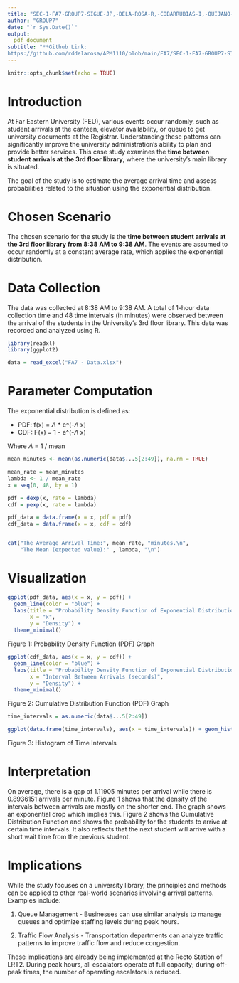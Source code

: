 ---
title: "SEC-1-FA7-GROUP7-SIGUE-JP,-DELA-ROSA-R,-COBARRUBIAS-I,-QUIJANO-JP"
author: "GROUP7"
date: "`r Sys.Date()`"
output:
  pdf_document
subtitle: "**Github Link: 
https://github.com/rddelarosa/APM1110/blob/main/FA7/SEC-1-FA7-GROUP7-SIGUE-JP%2C-DELA-ROSA-R%2C-COBARRUBIAS-I%2C-QUIJANO-JP.Rmd**"
---

```{r setup, include=FALSE}
knitr::opts_chunk$set(echo = TRUE)
```

# Introduction

  At Far Eastern University (FEU), various events occur randomly, such as student arrivals at the canteen, elevator availability, or queue to get university documents at the Registrar. Understanding these patterns can significantly improve the university administration's ability to plan and provide better services. This case study examines the **time between student arrivals at the 3rd floor library**, where the university's main library is situated.

  The goal of the study is to estimate the average arrival time and assess probabilities related to the situation using the exponential distribution.

# Chosen Scenario

  The chosen scenario for the study is the **time between student arrivals at the 3rd floor library from 8:38 AM to 9:38 AM**. The events are assumed to occur randomly at a constant average rate, which applies the exponential distribution.

# Data Collection

The data was collected at 8:38 AM to 9:38 AM. A total of 1-hour data collection time and 48 time intervals (in minutes) were observed between the arrival of the students in the University's 3rd floor library. This data was recorded and analyzed using R.

```{r}
library(readxl)
library(ggplot2)

data = read_excel("FA7 - Data.xlsx")
```

# Parameter Computation

The exponential distribution is defined as:

- PDF: f(x) = $\Lambda$ * e^(-$\Lambda$ x)
- CDF: F(x) = 1 - e^(-$\Lambda$ x)

Where $\Lambda$  = 1 / mean

```{r}

mean_minutes <- mean(as.numeric(data$...5[2:49]), na.rm = TRUE)

mean_rate = mean_minutes  
lambda <- 1 / mean_rate
x = seq(0, 48, by = 1)

pdf = dexp(x, rate = lambda)
cdf = pexp(x, rate = lambda)

pdf_data = data.frame(x = x, pdf = pdf)
cdf_data = data.frame(x = x, cdf = cdf)


cat("The Average Arrival Time:", mean_rate, "minutes.\n",
    "The Mean (expected value):" , lambda, "\n")


```

# Visualization 

```{r}
ggplot(pdf_data, aes(x = x, y = pdf)) +
  geom_line(color = "blue") +
  labs(title = "Probability Density Function of Exponential Distribution",
       x = "x",
       y = "Density") +
  theme_minimal()
```

Figure 1: Probability Density Function (PDF) Graph

```{r}
ggplot(cdf_data, aes(x = x, y = cdf)) +
  geom_line(color = "blue") +
  labs(title = "Probability Density Function of Exponential Distribution",
       x = "Interval Between Arrivals (seconds)",
       y = "Density") +
  theme_minimal()
```

Figure 2: Cumulative Distribution Function (PDF) Graph

```{r}
time_intervals = as.numeric(data$...5[2:49])

ggplot(data.frame(time_intervals), aes(x = time_intervals)) + geom_histogram(binwidth = 1, fill = "blue", color = "black") + labs(title = "Histogram of Time Intervals", x = "Time Intervals", y = "Frequency") + theme_minimal()
```

Figure 3: Histogram of Time Intervals

# Interpretation

On average, there is a gap of 1.11905 minutes per arrival while there is 0.8936151 arrivals per minute. Figure 1 shows that the density of the intervals between arrivals are mostly on the shorter end. The graph shows an exponential drop which implies this. Figure 2 shows the Cumulative Distribution Function and shows the probability for the students to arrive at certain time intervals. It also reflects that the next student will arrive with a short wait time from the previous student.

# Implications

While the study focuses on a university library, the principles and methods can be applied to other real-world scenarios involving arrival patterns. Examples include:

1)  Queue Management - Businesses can use similar analysis to manage queues and optimize staffing levels during peak hours.

2)  Traffic Flow Analysis - Transportation departments can analyze traffic patterns to improve traffic flow and reduce congestion.

These implications are already being implemented at the Recto Station of LRT2. During peak hours, all escalators operate at full capacity; during off-peak times, the number of operating escalators is reduced.